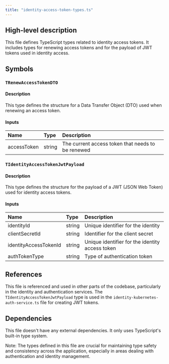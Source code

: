 ```yaml
---
title: "identity-access-token-types.ts"
---
```


## High-level description
This file defines TypeScript types related to identity access tokens. It includes types for renewing access tokens and for the payload of JWT tokens used in identity access.

## Symbols

### `TRenewAccessTokenDTO`
#### Description
This type defines the structure for a Data Transfer Object (DTO) used when renewing an access token.

#### Inputs
| Name | Type | Description |
|:-----|:-----|:------------|
| accessToken | string | The current access token that needs to be renewed |

### `TIdentityAccessTokenJwtPayload`
#### Description
This type defines the structure for the payload of a JWT (JSON Web Token) used for identity access tokens.

#### Inputs
| Name | Type | Description |
|:-----|:-----|:------------|
| identityId | string | Unique identifier for the identity |
| clientSecretId | string | Identifier for the client secret |
| identityAccessTokenId | string | Unique identifier for the identity access token |
| authTokenType | string | Type of authentication token |

## References
This file is referenced and used in other parts of the codebase, particularly in the identity and authentication services. The `TIdentityAccessTokenJwtPayload` type is used in the `identity-kubernetes-auth-service.ts` file for creating JWT tokens.

## Dependencies
This file doesn't have any external dependencies. It only uses TypeScript's built-in type system.

Note: The types defined in this file are crucial for maintaining type safety and consistency across the application, especially in areas dealing with authentication and identity management.